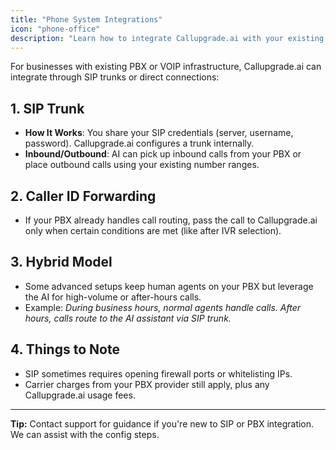```yaml
---
title: "Phone System Integrations"
icon: "phone-office"
description: "Learn how to integrate Callupgrade.ai with your existing PBX or VOIP infrastructure through SIP trunks"
---
```


For businesses with existing PBX or VOIP infrastructure, Callupgrade.ai can integrate through SIP trunks or direct connections:

## 1. SIP Trunk

- **How It Works**: You share your SIP credentials (server, username, password). Callupgrade.ai configures a trunk internally.
- **Inbound/Outbound**: AI can pick up inbound calls from your PBX or place outbound calls using your existing number ranges.

## 2. Caller ID Forwarding

- If your PBX already handles call routing, pass the call to Callupgrade.ai only when certain conditions are met (like after IVR selection).

## 3. Hybrid Model

- Some advanced setups keep human agents on your PBX but leverage the AI for high-volume or after-hours calls.
- Example: _During business hours, normal agents handle calls. After hours, calls route to the AI assistant via SIP trunk._

## 4. Things to Note

- SIP sometimes requires opening firewall ports or whitelisting IPs.
- Carrier charges from your PBX provider still apply, plus any Callupgrade.ai usage fees.

---

**Tip:** Contact support for guidance if you're new to SIP or PBX integration. We can assist with the config steps.
